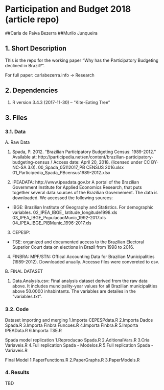
# Participation and Budget 2018 (article repo) 
##Carla de Paiva Bezerra
##Murilo Junqueira

## 1. Short Description

This is the repo for the working paper "Why has the Participatory Budgeting declined in Brazil?".

For full paper: carlabezerra.info -> Research 

## 2. Dependencies

1. R version 3.4.3 (2017-11-30) -- "Kite-Eating Tree"

## 3. Files

### 3.1. Data

A. Raw Data

1. Spada, P. 2012. "Brazilian Participatory Budgeting Census: 1989-2012." Available at: http://participedia.net/en/content/brazilian-participatory-budgeting-census / Access date: April 20, 2018. (licensed under CC BY-NC-SA 3.0).
00_Spada_05112017_PB CENSUS 2016.xlsx
01_Participedia_Spada_PBcensus1989-2012.xlsx

2. IPEADATA: 
http://www.ipeadata.gov.br
A portal of the Brazilian Government Institute for Applied Economics Research, that puts together several data sources of the Brazilian Governement. The data is downloaded. We accessed the following sources:
- IBGE: Brazilian Institute of Geography and Statistics. For demographic variables.
02_IPEA_IBGE_ latitude_longitude1998.xls
03_IPEA_IBGE_PopulacaoMunic_1992-2017.xls
04_IPEA_IBGE_PIBMunic_1996-2017.xls

3. CEPESP:
- TSE: organized and documented access to the Brazilian Electoral Superior Court data on elections in Brazil from 1998 to 2016.

4. FINBRA: MPF/STN: Offical Accounting Data for Brazilian Municipalities (1989-2012). Downloaded anually. Accesse files were convereted to csv.


B. FINAL DATASET

1. Data.Analysis.csv: Final analysis dataset derived from the raw data above. It includes muncipality-year values for all Brazilian municipalities above 50.0000 inhabintants. The variables are detailes in the "variables.txt".



### 3.2. Code

Dataset importing and merging
1.Importa CEPESPdata.R
2.Importa Dados Spada.R
3.Importa Finbra Funcoes.R
4.Importa Finbra.R
5.Importa IPEAData.R
6.Importa TSE.R

Spada model replication 
1.Reproducao Spada.R
2.AditionalVars.R
3.Cria Variaveis.R
4.Full replication Spada - Modelos.R
5.Full replication Spada - Variaveis.R

Final Model
1.PaperFunctions.R
2.PaperGraphs.R
3.PaperModels.R


### 4. Results

TBD


###

